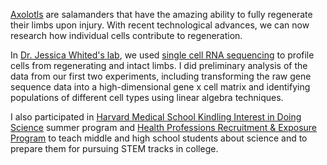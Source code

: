[Axolotls](https://www.youtube.com/watch?v=cj0iq-bWnsg)
are salamanders that have the amazing ability to fully
regenerate their limbs upon injury. With recent technological
advances, we can now research how individual cells contribute
to regeneration.

In [Dr. Jessica Whited's lab](https://www.whitedlab.com/), we used 
[single cell RNA sequencing](https://dx.doi.org/10.1016%2Fj.cell.2015.04.044)
to profile cells from regenerating and intact limbs. I did
preliminary analysis of the data from our first two
experiments, including transforming the raw gene sequence data
into a high-dimensional gene x cell matrix and identifying
populations of different cell types using linear algebra
techniques.

I also participated in [Harvard Medical School Kindling Interest in Doing Science](https://bsp.hms.harvard.edu/scholastic-partnerships/hms-kids)
summer program and [Health Professions Recruitment & Exposure Program](https://hprep.wordpress.com/)
to teach middle and high school students about science and to prepare them for pursuing STEM tracks in college.
